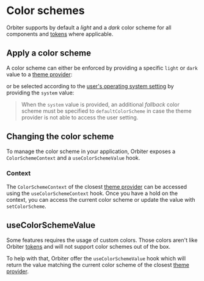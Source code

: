 
<Meta of={ColorSchemesStories} />

# Color schemes

Orbiter supports by default a *light* and a *dark* color scheme for all components and [tokens](?path=/story/tokens--docs) where applicable.

## Apply a color scheme

A color scheme can either be enforced by providing a specific `light` or `dark` value to a [theme provider](?path=/story/theme-provider--default-story):

<Source of={ColorSchemesStories.Apply} />

or be selected according to the [user's operating system setting](https://developer.mozilla.org/en-US/docs/Web/CSS/@media/prefers-color-scheme) by providing the `system` value:

<Source of={ColorSchemesStories.ApplySystem} />

> When the `system` value is provided, an additional *fallback* color scheme must be specified to `defaultColorScheme` in case the theme provider is not able to access the user setting.

## Changing the color scheme

To manage the color scheme in your application, Orbiter exposes a `ColorSchemeContext` and a `useColorSchemeValue` hook.

### Context

The `ColorSchemeContext` of the closest [theme provider](?path=/story/theme-provider--default-story) can be accessed using the `useColorSchemeContext` hook. Once you have a hold on the context, you can access the current color scheme or update the value with `setColorScheme`.

<Canvas of={ColorSchemesStories.ColorSchemeToggleStory} />

## useColorSchemeValue

Some features requires the usage of custom colors. Those colors aren't like Orbiter [tokens](?path=/story/tokens--docs) and will not support color schemes out of the box.

To help with that, Orbiter offer the `useColorSchemeValue` hook which will return the value matching the current color scheme of the closest [theme provider](?path=/story/theme-provider--default-story).

<Source of={ColorSchemesStories.UseColorSchemeValueStory} />
